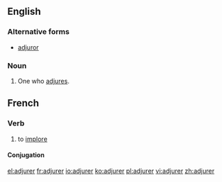 ==English==

===Alternative forms===
* [[adjuror]]

===Noun===
{{en-noun}}

# One who [[adjure]]s.

==French==

===Verb===
{{fr-verb}}

# to [[implore]]

====Conjugation====
{{fr-conj-er|adjur|avoir}}
[[el:adjurer]]
[[fr:adjurer]]
[[io:adjurer]]
[[ko:adjurer]]
[[pl:adjurer]]
[[vi:adjurer]]
[[zh:adjurer]]